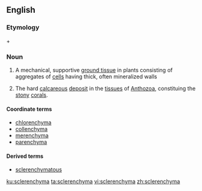 ==English==

===Etymology===
{{etyl|grc|en}} {{term|σκληρός||hard|lang=grc}} + {{term|-enchyma}}
{{rfp|lang=en}}

===Noun===
{{en-noun|s|sclerenchymata}}

# {{context|botany|lang=en}} A mechanical, supportive [[ground tissue]] in plants consisting of aggregates of [[cell]]s having thick, often mineralized walls
# {{context|zoology|lang=en}} The hard [[calcareous]] [[deposit]] in the [[tissue]]s of [[Anthozoa]], constituing the [[stony]] [[coral]]s.<!--Webster 1913-->

====Coordinate terms====
* [[chlorenchyma]]
* [[collenchyma]]
* [[merenchyma]]
* [[parenchyma]]

====Derived terms====
* [[sclerenchymatous]]

[[ku:sclerenchyma]]
[[ta:sclerenchyma]]
[[vi:sclerenchyma]]
[[zh:sclerenchyma]]